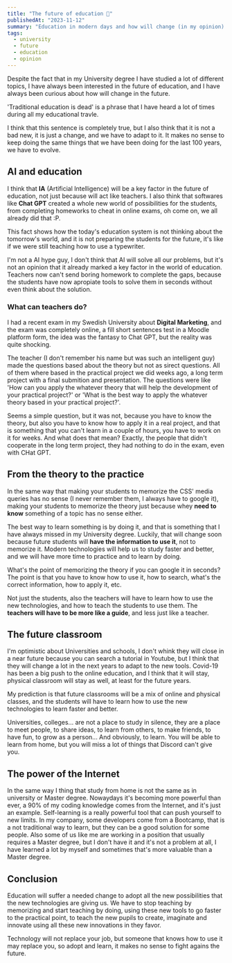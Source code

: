 ---
title: "The future of education 🏫"
publishedAt: "2023-11-12"
summary: "Education in modern days and how will change (in my opinion)."
tags:
  - university
  - future
  - education
  - opinion
---

 
Despite the fact that in my University degree I have studied a lot of different topics, I have always been interested in the future of education, and I have always been curious about how will change in the future.

'Traditional education is dead' is a phrase that I have heard a lot of times during all my educational travle.

I think that this sentence is completely true, but I also think that it is not a bad new, it is just a change, and we have to adapt to it. It makes no sense to keep doing the same things that we have been doing for the last 100 years, we have to evolve.

## AI and education

I think that **IA** (Artificial Intelligence) will be a key factor in the future of education, not just because will act like teachers. I also think that softwares like **Chat GPT** created a whole new world of possibilities for the students, from completing homeworks to cheat in online exams, oh come on, we all already did that :P.

This fact shows how the today's education system is not thinking about the tomorrow's world, and it is not preparing the students for the future, it's like if we were still teaching how to use a typewriter.

I'm not a AI hype guy, I don't think that AI will solve all our problems, but it's not an opinion that it already marked a key factor in the world of education.
Teachers now can't send boring homework to complete the gaps, because the students have now apropiate tools to solve them in seconds without even think about the solution.

### What can teachers do?

I had a recent exam in my Swedish University about **Digital Marketing**, and the exam was completely online, a fill short sentences test in a Moodle platform form, the idea was the fantasy to Chat GPT, but the reality was quite shocking.

The teacher (I don't remember his name but was such an intelligent guy) made the questions based about the theory but not as sirect questions. All of them where based in the practical project we did weeks ago, a long term project with a final submition and presentation. The questions were like 'How can you apply the whatever theory that will help the development of your practical project?' or 'What is the best way to apply the whatever theory based in your practical project?'.

Seems a simple question, but it was not, because you have to know the theory, but also you have to know how to apply it in a real project, and that is something that you can't learn in a couple of hours, you have to work on it for weeks. And what does that mean? Exactly, the people that didn't cooperate in the long term project, they had nothing to do in the exam, even with CHat GPT.

## From the theory to the practice

In the same way that making your students to memorize the CSS' media queries has no sense (I never remember them, I always have to google it), making your students to memorize the theory just because whey **need to know** something of a topic has no sense either.

The best way to learn something is by doing it, and that is something that I have always missed in my University degree. Luckily, that will change soon because future students will **have the information to use it**, not to memorize it. Modern technologies will help us to study faster and better, and we will have more time to practice and to learn by doing.

What's the point of memorizing the theory if you can google it in seconds? The point is that you have to know how to use it, how to search, what's the correct information, how to apply it, etc.

Not just the students, also the teachers will have to learn how to use the new technologies, and how to teach the students to use them. The **teachers will have to be more like a guide**, and less just like a teacher.

## The future classroom

I'm optimistic about Universities and schools, I don't whink they will close in a near future because you can search a tutorial in Youtube, but I think that they will change a lot in the next years to adapt to the new tools.
Covid-19 has been a big push to the online education, and I think that it will stay, physical classroom will stay as well, at least for the future years.

My prediction is that future classrooms will be a mix of online and physical classes, and the students will have to learn how to use the new technologies to learn faster and better.

Universities, colleges... are not a place to study in silence, they are a place to meet people, to share ideas, to learn from others, to make friends, to have fun, to grow as a person... And obviously, to learn. You will be able to learn from home, but you will miss a lot of things that Discord can't give you.

## The power of the Internet

In the same way I thing that study from home is not the same as in university or Master degree. Nowaydays it's becoming more powerful than ever, a 90% of my coding knowledge comes from the Internet, and it's just an example. Self-learning is a really powerful tool that can push yourself to new limits.
In my company, some developers come from a Bootcamp, that is a not traditional way to learn, but they can be a good solution for some people.
Also some of us like me are working in a position that usually requires a Master degree, but I don't have it and it's not a problem at all, I have learned a lot by myself and sometimes that's more valuable than a Master degree.

## Conclusion

Education will suffer a needed change to adopt all the new possibilities that the new technologies are giving us. We have to stop teaching by memorizing and start teaching by doing, using these new tools to go faster to the practical point, to teach the new pupils to create, imaginate and innovate using all these new innovations in they favor.

Technology will not replace your job, but someone that knows how to use it may replace you, so adopt and learn, it makes no sense to fight agains the future.
